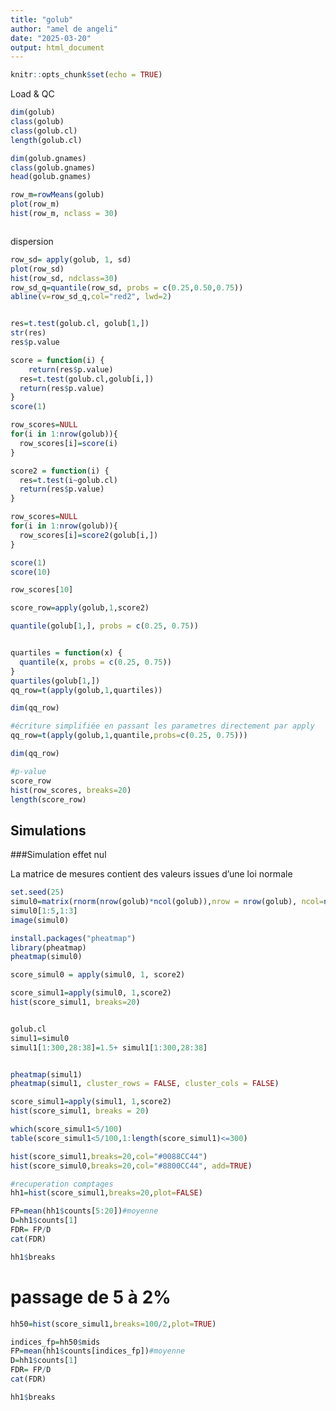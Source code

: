 ```yaml
---
title: "golub"
author: "amel de angeli"
date: "2025-03-20"
output: html_document
---
```


```r
knitr::opts_chunk$set(echo = TRUE)
```
Load & QC
```r
dim(golub)
class(golub)
class(golub.cl)
length(golub.cl)

dim(golub.gnames)
class(golub.gnames)
head(golub.gnames)

row_m=rowMeans(golub)
plot(row_m)
hist(row_m, nclass = 30)



```
dispersion
```r
row_sd= apply(golub, 1, sd)
plot(row_sd)
hist(row_sd, ndclass=30)
row_sd_q=quantile(row_sd, probs = c(0.25,0.50,0.75))
abline(v=row_sd_q,col="red2", lwd=2)


res=t.test(golub.cl, golub[1,])
str(res)
res$p.value

score = function(i) {
    return(res$p.value)
  res=t.test(golub.cl,golub[i,])
  return(res$p.value)
}
score(1)

row_scores=NULL
for(i in 1:nrow(golub)){
  row_scores[i]=score(i)
}

score2 = function(i) {
  res=t.test(i~golub.cl)
  return(res$p.value)
}

row_scores=NULL
for(i in 1:nrow(golub)){
  row_scores[i]=score2(golub[i,])
}

score(1)
score(10)

row_scores[10]

score_row=apply(golub,1,score2)

quantile(golub[1,], probs = c(0.25, 0.75))


quartiles = function(x) {
  quantile(x, probs = c(0.25, 0.75))
}
quartiles(golub[1,])
qq_row=t(apply(golub,1,quartiles))

dim(qq_row)

#écriture simplifiée en passant les parametres directement par apply
qq_row=t(apply(golub,1,quantile,probs=c(0.25, 0.75)))

dim(qq_row)


```
```r
#p-value
score_row
hist(row_scores, breaks=20)
length(score_row)
```
## Simulations
###Simulation effet nul

La matrice de mesures contient des valeurs issues d'une loi normale

```r
set.seed(25)
simul0=matrix(rnorm(nrow(golub)*ncol(golub)),nrow = nrow(golub), ncol=ncol(golub))
simul0[1:5,1:3]
image(simul0)

install.packages("pheatmap")
library(pheatmap)
pheatmap(simul0)

score_simul0 = apply(simul0, 1, score2)

score_simul1=apply(simul0, 1,score2)
hist(score_simul1, breaks=20)


golub.cl
simul1=simul0
simul1[1:300,28:38]=1.5+ simul1[1:300,28:38]


pheatmap(simul1)
pheatmap(simul1, cluster_rows = FALSE, cluster_cols = FALSE)

score_simul1=apply(simul1, 1,score2)
hist(score_simul1, breaks = 20)

which(score_simul1<5/100)
table(score_simul1<5/100,1:length(score_simul1)<=300)

hist(score_simul1,breaks=20,col="#0088CC44")
hist(score_simul0,breaks=20,col="#8800CC44", add=TRUE)

#recuperation comptages
hh1=hist(score_simul1,breaks=20,plot=FALSE)

FP=mean(hh1$counts[5:20])#moyenne 
D=hh1$counts[1]
FDR= FP/D
cat(FDR)

hh1$breaks
```
# passage de 5 à 2%


```r
hh50=hist(score_simul1,breaks=100/2,plot=TRUE)

indices_fp=hh50$mids
FP=mean(hh1$counts[indices_fp])#moyenne 
D=hh1$counts[1]
FDR= FP/D
cat(FDR)

hh1$breaks
```

